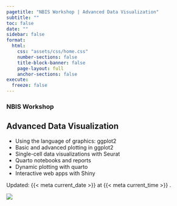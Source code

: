 ```yaml
---
pagetitle: "NBIS Workshop | Advanced Data Visualization"
subtitle: ""
toc: false
date: ""
sidebar: false
format:
  html:
    css: "assets/css/home.css"
    number-sections: false
    title-block-banner: false
    page-layout: full
    anchor-sections: false
execute:
  freeze: false
---
```


::: {.home-container}
::: {.home-grid-parent}
::: {.home-grid-child-left}

### NBIS Workshop
## Advanced Data Visualization

::: {.large}

 - Using the language of graphics: ggplot2
 - Basic and advanced plotting in ggplot2
 - Single-cell data visualizations with Seurat
 - Quarto notebooks and reports
 - Dynamic plotting with quarto
 - Interactive web apps with Shiny

:::



::: small
Updated: {{< meta current_date >}}  at {{< meta current_time >}} .
:::

:::
:::{.home-grid-child-right}

![](assets/images/hero.webp){.nolightbox}

:::
:::
:::
